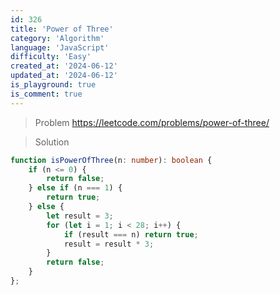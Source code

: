 ```yaml
---
id: 326
title: 'Power of Three'
category: 'Algorithm'
language: 'JavaScript'
difficulty: 'Easy'
created_at: '2024-06-12'
updated_at: '2024-06-12'
is_playground: true
is_comment: true
---
```


> Problem
https://leetcode.com/problems/power-of-three/


> Solution

``` typescript
function isPowerOfThree(n: number): boolean {
    if (n <= 0) {
        return false;
    } else if (n === 1) {
        return true;
    } else {
        let result = 3;
        for (let i = 1; i < 28; i++) {
            if (result === n) return true;
            result = result * 3;
        }
        return false;
    }
};
```
